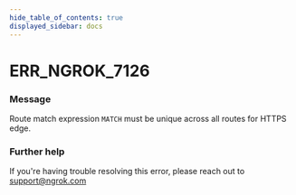 ```yaml
---
hide_table_of_contents: true
displayed_sidebar: docs
---
```



# ERR_NGROK_7126

### Message
Route match expression `MATCH` must be unique across all routes for HTTPS edge.

<ErrorDetails error='err_ngrok_7126' />


### Further help
If you're having trouble resolving this error, please reach out to [support@ngrok.com](mailto:support@ngrok.com?subject=Help%20with%20ERR_NGROK_7126)

